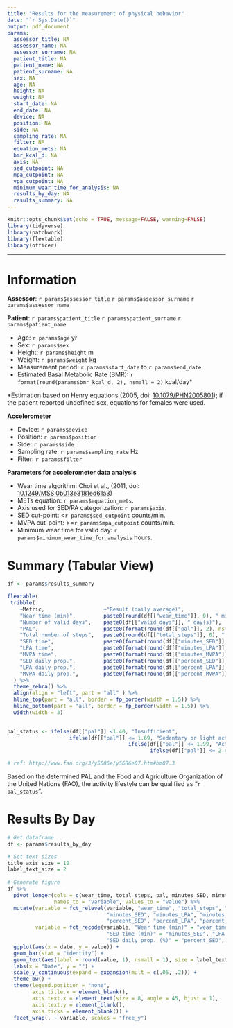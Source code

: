 ---
title: "Results for the measurement of physical behavior"
date: "`r Sys.Date()`"
output: pdf_document
params:
  assessor_title: NA
  assessor_name: NA
  assessor_surname: NA
  patient_title: NA
  patient_name: NA
  patient_surname: NA
  sex: NA
  age: NA
  height: NA
  weight: NA
  start_date: NA
  end_date: NA
  device: NA
  position: NA
  side: NA
  sampling_rate: NA
  filter: NA
  equation_mets: NA
  bmr_kcal_d: NA
  axis: NA
  sed_cutpoint: NA
  mpa_cutpoint: NA
  vpa_cutpoint: NA
  minimum_wear_time_for_analysis: NA
  results_by_day: NA
  results_summary: NA
---

```{r setup, include=FALSE}
knitr::opts_chunk$set(echo = TRUE, message=FALSE, warning=FALSE)
library(tidyverse)
library(patchwork)
library(flextable)
library(officer)
```
***
\vspace{2truemm}

# Information

**Assessor**: `r params$assessor_title` `r params$assessor_surname` `r params$assessor_name`

**Patient**: `r params$patient_title` `r params$patient_surname` `r params$patient_name` 
\vspace{-4truemm}

 * Age: `r params$age` yr
 * Sex: `r params$sex`
 * Height: `r params$height` m
 * Weight: `r params$weight` kg
 * Measurement period: `r params$start_date` to `r params$end_date`
 * Estimated Basal Metabolic Rate (BMR): `r format(round(params$bmr_kcal_d, 2), nsmall = 2)` kcal/day* 

\vspace{-4truemm}
*Estimation based on Henry equations (2005, doi: [10.1079/PHN2005801](https://www.cambridge.org/core/journals/public-health-nutrition/article/basal-metabolic-rate-studies-in-humans-measurement-and-development-of-new-equations/61A9EA486ABFA478FEF2FCE1E70D5BEE)); if the patient reported undefined sex, equations for females were used.

\vspace{3truemm}
**Accelerometer**
\vspace{-4truemm}

 * Device: `r params$device`
 * Position: `r params$position`
 * Side: `r params$side`
 * Sampling rate: `r params$sampling_rate` Hz
 * Filter: `r params$filter`

 
**Parameters for accelerometer data analysis**
\vspace{-4truemm}

 * Wear time algorithm: Choi et al., (2011, doi: [10.1249/MSS.0b013e3181ed61a3](https://journals.lww.com/acsm-msse/pages/articleviewer.aspx?year=2011&issue=02000&article=00022&type=Fulltext))
 * METs equation: `r params$equation_mets `.
 * Axis used for SED/PA categorization: `r params$axis`.
 * SED cut-point: <`r params$sed_cutpoint` counts/min.
 * MVPA cut-point: >=`r params$mpa_cutpoint` counts/min.
 * Minimum wear time for valid day: `r params$minimum_wear_time_for_analysis` hours.

\vspace{24truemm}
# Summary (Tabular View)

```{r , echo = F, }
df <- params$results_summary

flextable(
 tribble(
    ~Metric,                   ~"Result (daily average)",
    "Wear time (min)",         paste0(round(df[["wear_time"]], 0), " min"),
    "Number of valid days",    paste0(df[["valid_days"]], " day(s)"),
    "PAL",                     paste0(format(round(df[["pal"]], 2), nsmall = 2)),
    "Total number of steps",   paste0(round(df[["total_steps"]], 0), " steps"),
    "SED time",                paste0(format(round(df[["minutes_SED"]], 1), nsmall = 1), " min"),
    "LPA time",                paste0(format(round(df[["minutes_LPA"]], 1), nsmall = 1), " min"),
    "MVPA time",               paste0(format(round(df[["minutes_MVPA"]], 1), nsmall = 1), " min"),
    "SED daily prop.",         paste0(format(round(df[["percent_SED"]], 1), nsmall = 1), " %"),
    "LPA daily prop.",         paste0(format(round(df[["percent_LPA"]], 1), nsmall = 1), " %"),
    "MVPA daily prop.",        paste0(format(round(df[["percent_MVPA"]], 1), nsmall = 1), " %"))
  ) %>%
  theme_zebra() %>%
  align(align = "left", part = "all" ) %>%
  hline_top(part = "all", border = fp_border(width = 1.5)) %>%
  hline_bottom(part = "all", border = fp_border(width = 1.5)) %>%
  width(width = 3)
    
```

```{r, echo = F}
pal_status <- ifelse(df[["pal"]] <1.40, "Insufficient",
                    ifelse(df[["pal"]] <= 1.69, "Sedentary or light activity lifestyle",
                                       ifelse(df[["pal"]] <= 1.99, "Active or moderately active lifestyle",
                                              ifelse(df[["pal"]] <= 2.40, "Vigorous or vigorously active lifestyle", "Likely not sustainable"))))

# ref: http://www.fao.org/3/y5686e/y5686e07.htm#bm07.3
```

Based on the determined PAL and the Food and Agriculture Organization of the United Nations (FAO), the activity lifestyle can be qualified as "`r pal_status`".

# Results By Day

```{r, echo = F, out.width='100%'}
# Get dataframe
df <- params$results_by_day

# Set text sizes
title_axis_size = 10
label_text_size = 2
 
# Generate figure
df %>%
  pivot_longer(cols = c(wear_time, total_steps, pal, minutes_SED, minutes_LPA, minutes_MVPA, percent_SED, percent_LPA, percent_MVPA),
               names_to = "variable", values_to = "value") %>%
  mutate(variable = fct_relevel(variable, "wear_time", "total_steps", "pal", 
                                "minutes_SED", "minutes_LPA", "minutes_MVPA", 
                                "percent_SED", "percent_LPA", "percent_MVPA"),
         variable = fct_recode(variable, "Wear time (min)" = "wear_time", "Total steps" = "total_steps", "PAL" = "pal",
                                "SED time (min)" = "minutes_SED", "LPA time (min)" = "minutes_LPA", "MVPA time (min)" = "minutes_MVPA", 
                                "SED daily prop. (%)" = "percent_SED", "LPA daily prop. (%)" = "percent_LPA", "MVPA daily prop. (%)" = "percent_MVPA")) %>%
  ggplot(aes(x = date, y = value)) +
  geom_bar(stat = "identity") +
  geom_text(aes(label = round(value, 1), nsmall = 1), size = label_text_size, vjust = -.5) +
  labs(x = "Date", y = "") +
  scale_y_continuous(expand = expansion(mult = c(.05, .2))) +
  theme_bw() + 
  theme(legend.position = "none",
        axis.title.x = element_blank(),
        axis.text.x = element_text(size = 8, angle = 45, hjust = 1),
        axis.text.y = element_blank(),
        axis.ticks = element_blank()) +
  facet_wrap(. ~ variable, scales = "free_y")

```


